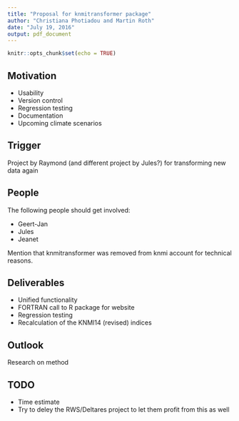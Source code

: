 ```yaml
---
title: "Proposal for knmitransformer package"
author: "Christiana Photiadou and Martin Roth"
date: "July 19, 2016"
output: pdf_document
---
```


```r
knitr::opts_chunk$set(echo = TRUE)
```

## Motivation

- Usability
- Version control
- Regression testing
- Documentation
- Upcoming climate scenarios

## Trigger
Project by Raymond (and different project by Jules?) for transforming new data again 

## People
The following people should get involved:

- Geert-Jan
- Jules
- Jeanet

Mention that knmitransformer was removed from knmi account for technical reasons.

## Deliverables

- Unified functionality
- FORTRAN call to R package for website
- Regression testing
- Recalculation of the KNMI14 (revised) indices

## Outlook
Research on method

## TODO

- Time estimate
- Try to deley the RWS/Deltares project to let them profit from this as well
